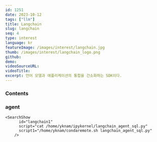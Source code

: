 ```yaml
---
id: 1251
date: 2023-10-12
tags: ["llm"]
title: Langchain
slug: langchain
seq: 4
type: interest
language: kr
featureImage: /images/interest/langchain.jpg
thumb: /images/interest/langchain_logo.png
github:
demo:
videoSourceURL:
videoTitle:
excerpt: 언어 모델과 애플리케이션의 통합을 간소화하는 SDK이다.
---
```


### Contents

### agent

    <SearchShow
          id="langchain1"
          script="cat /home/yknam/ipykernel/langchain_agent_sql.py"
          script1="/home/yknam/condaremote.sh langchain_agent_sql.py"
        />
